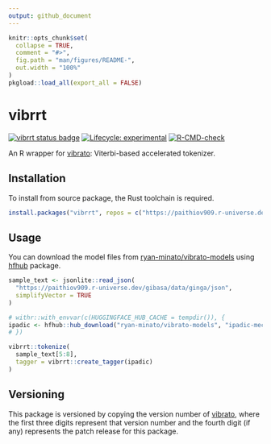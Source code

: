 ```yaml
---
output: github_document
---
```


<!-- README.md is generated from README.Rmd. Please edit that file -->

```r
knitr::opts_chunk$set(
  collapse = TRUE,
  comment = "#>",
  fig.path = "man/figures/README-",
  out.width = "100%"
)
pkgload::load_all(export_all = FALSE)
```

# vibrrt

<!-- badges: start -->
[![vibrrt status badge](https://paithiov909.r-universe.dev/badges/vibrrt)](https://paithiov909.r-universe.dev)
[![Lifecycle: experimental](https://img.shields.io/badge/lifecycle-experimental-orange.svg)](https://lifecycle.r-lib.org/articles/stages.html#experimental)
[![R-CMD-check](https://github.com/paithiov909/vibrrt/actions/workflows/R-CMD-check.yaml/badge.svg)](https://github.com/paithiov909/vibrrt/actions/workflows/R-CMD-check.yaml)
<!-- badges: end -->

An R wrapper for [vibrato](https://github.com/daac-tools/vibrato): Viterbi-based accelerated tokenizer.

## Installation

To install from source package, the Rust toolchain is required.

```r
install.packages("vibrrt", repos = c("https://paithiov909.r-universe.dev", "https://cloud.r-project.org"))
```

## Usage

You can download the model files from [ryan-minato/vibrato-models](https://huggingface.co/ryan-minato/vibrato-models)
using [hfhub](https://github.com/mlverse/hfhub) package.


```r
sample_text <- jsonlite::read_json(
  "https://paithiov909.r-universe.dev/gibasa/data/ginga/json",
  simplifyVector = TRUE
)

# withr::with_envvar(c(HUGGINGFACE_HUB_CACHE = tempdir()), {
ipadic <- hfhub::hub_download("ryan-minato/vibrato-models", "ipadic-mecab-2_7_0/system.dic")
# })

vibrrt::tokenize(
  sample_text[5:8],
  tagger = vibrrt::create_tagger(ipadic)
)
```

## Versioning

This package is versioned by copying the version number of [vibrato](https://github.com/daac-tools/vibrato),
where the first three digits represent that version number
and the fourth digit (if any) represents the patch release for this package.

